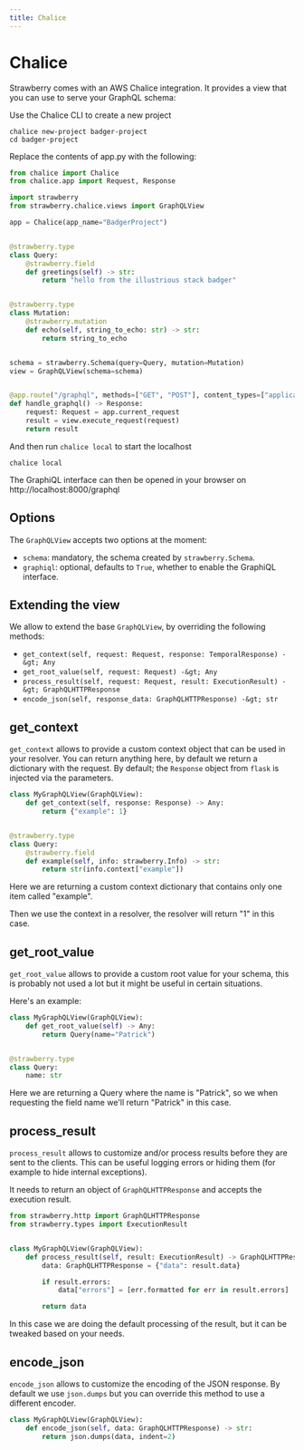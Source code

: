 ```yaml
---
title: Chalice
---
```


# Chalice

Strawberry comes with an AWS Chalice integration. It provides a view that you
can use to serve your GraphQL schema:

Use the Chalice CLI to create a new project

```shell
chalice new-project badger-project
cd badger-project
```

Replace the contents of app.py with the following:

```python
from chalice import Chalice
from chalice.app import Request, Response

import strawberry
from strawberry.chalice.views import GraphQLView

app = Chalice(app_name="BadgerProject")


@strawberry.type
class Query:
    @strawberry.field
    def greetings(self) -> str:
        return "hello from the illustrious stack badger"


@strawberry.type
class Mutation:
    @strawberry.mutation
    def echo(self, string_to_echo: str) -> str:
        return string_to_echo


schema = strawberry.Schema(query=Query, mutation=Mutation)
view = GraphQLView(schema=schema)


@app.route("/graphql", methods=["GET", "POST"], content_types=["application/json"])
def handle_graphql() -> Response:
    request: Request = app.current_request
    result = view.execute_request(request)
    return result
```

And then run `chalice local` to start the localhost

```shell
chalice local
```

The GraphiQL interface can then be opened in your browser on
http://localhost:8000/graphql

## Options

The `GraphQLView` accepts two options at the moment:

- `schema`: mandatory, the schema created by `strawberry.Schema`.
- `graphiql`: optional, defaults to `True`, whether to enable the GraphiQL
  interface.

## Extending the view

We allow to extend the base `GraphQLView`, by overriding the following methods:

- `get_context(self, request: Request, response: TemporalResponse) -&gt; Any`
- `get_root_value(self, request: Request) -&gt; Any`
- `process_result(self, request: Request, result: ExecutionResult) -&gt; GraphQLHTTPResponse`
- `encode_json(self, response_data: GraphQLHTTPResponse) -&gt; str`

## get_context

`get_context` allows to provide a custom context object that can be used in your
resolver. You can return anything here, by default we return a dictionary with
the request. By default; the `Response` object from `flask` is injected via the
parameters.

```python
class MyGraphQLView(GraphQLView):
    def get_context(self, response: Response) -> Any:
        return {"example": 1}


@strawberry.type
class Query:
    @strawberry.field
    def example(self, info: strawberry.Info) -> str:
        return str(info.context["example"])
```

Here we are returning a custom context dictionary that contains only one item
called "example".

Then we use the context in a resolver, the resolver will return "1" in this
case.

## get_root_value

`get_root_value` allows to provide a custom root value for your schema, this is
probably not used a lot but it might be useful in certain situations.

Here's an example:

```python
class MyGraphQLView(GraphQLView):
    def get_root_value(self) -> Any:
        return Query(name="Patrick")


@strawberry.type
class Query:
    name: str
```

Here we are returning a Query where the name is "Patrick", so we when requesting
the field name we'll return "Patrick" in this case.

## process_result

`process_result` allows to customize and/or process results before they are sent
to the clients. This can be useful logging errors or hiding them (for example to
hide internal exceptions).

It needs to return an object of `GraphQLHTTPResponse` and accepts the execution
result.

```python
from strawberry.http import GraphQLHTTPResponse
from strawberry.types import ExecutionResult


class MyGraphQLView(GraphQLView):
    def process_result(self, result: ExecutionResult) -> GraphQLHTTPResponse:
        data: GraphQLHTTPResponse = {"data": result.data}

        if result.errors:
            data["errors"] = [err.formatted for err in result.errors]

        return data
```

In this case we are doing the default processing of the result, but it can be
tweaked based on your needs.

## encode_json

`encode_json` allows to customize the encoding of the JSON response. By default
we use `json.dumps` but you can override this method to use a different encoder.

```python
class MyGraphQLView(GraphQLView):
    def encode_json(self, data: GraphQLHTTPResponse) -> str:
        return json.dumps(data, indent=2)
```

